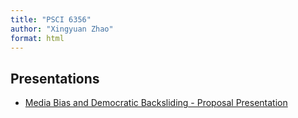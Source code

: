 ```yaml
---
title: "PSCI 6356"
author: "Xingyuan Zhao"
format: html
---
```


## Presentations

- [Media Bias and Democratic Backsliding - Proposal Presentation](psci6356_proposal_presentation.html)

